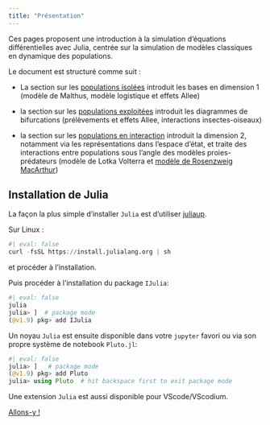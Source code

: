 ```yaml
---
title: "Présentation"
---
```



Ces pages proposent une introduction à la simulation d'équations différentielles avec Julia, centrée sur la simulation de modèles classiques en dynamique des populations.

Le document est structuré comme suit :

- La section sur les [populations isolées](pop_isolees.qmd) introduit les bases en dimension 1 (modèle de Malthus, modèle logistique et effets Allee)

- la section sur les [populations exploitées](pop_exploitees.qmd) introduit les diagrammes de bifurcations (prélèvements et effets Allee, interactions insectes-oiseaux)

- la section sur les [populations en interaction](pop_interactions.qmd) introduit la dimension 2, notamment via les représentations dans l'espace d'état, et traite des interactions entre populations sous l'angle des modèles proies-prédateurs (modèle de Lotka Volterra et [modèle de Rosenzweig MacArthur](pop_interactions2.qmd))

## Installation de Julia

La façon la plus simple d'installer `Julia` est d'utiliser [juliaup](https://github.com/JuliaLang/juliaup).

Sur Linux :
```julia
#| eval: false
curl -fsSL https://install.julialang.org | sh
```
et procéder à l'installation.

Puis procéder à l'installation du package `IJulia`:
```julia
#| eval: false
julia
julia> ]  # package mode
(@v1.9) pkg> add IJulia
```


Un noyau `Julia` est ensuite disponible dans votre `jupyter` favori ou via son propre système de notebook `Pluto.jl`:
```julia
#| eval: false
julia> ]   # package mode
(@v1.9) pkg> add Pluto
julia> using Pluto  # hit backspace first to exit package mode
```

Une extension `Julia` est aussi disponible pour VScode/VScodium.

[Allons-y !](pop_isolees.qmd)